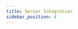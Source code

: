 ```yaml
---
title: Server Integration
sidebar_position: 4
---
```



<IntegrateDyte
  product="Voice Conferencing"
  productSlug="voice-conf"
  preset="Group Call"
  presetType="group-call"
/>

<head>
  <title>Server Integration Guide</title>
  <meta
    name="description"
    content="Learn how to build a voice conferencing app with Dyte's capabilities. Follow our guide for effective app development and integration."
  />
</head>
